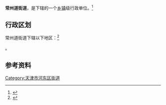 {{中国乡级行政区|12/01/02/009/000}}

'''常州道街道'''，是{{PRC admin/fullname|12/01/02/009/000|3}}下辖的一个[[乡镇|乡镇]]级行政单位。<ref>{{PRC admin/ref sgc|{{PRC admin/parent|12/01/02/009/000}}}}</ref>

== 行政区划 ==

常州道街道下辖以下地区：<ref>{{PRC admin/ref sgc|12/01/02/009/000}}</ref>

{{PRC admin/children|12/01/02/009/000}}。

== 参考资料 ==

{{Reflist|2}}

{{天津市河东区行政区划}}
{{天津行政区划小作品}}

[[Category:天津市河东区街道|Category:天津市河东区街道]]